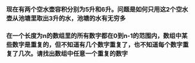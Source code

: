 ### 现在有两个空水壶容积分别为5升和6升。问题是如何只用这2个空水壶从池塘里取出3升的水，池塘的水有无穷多

### 在一个长度为n的数组里的所有数字都在0到n-1的范围内，数组中某些数字是重复的，但不知道有几个数字重复了，也不知道每个数字重复了几次。请找出数组中任意一个重复的数字